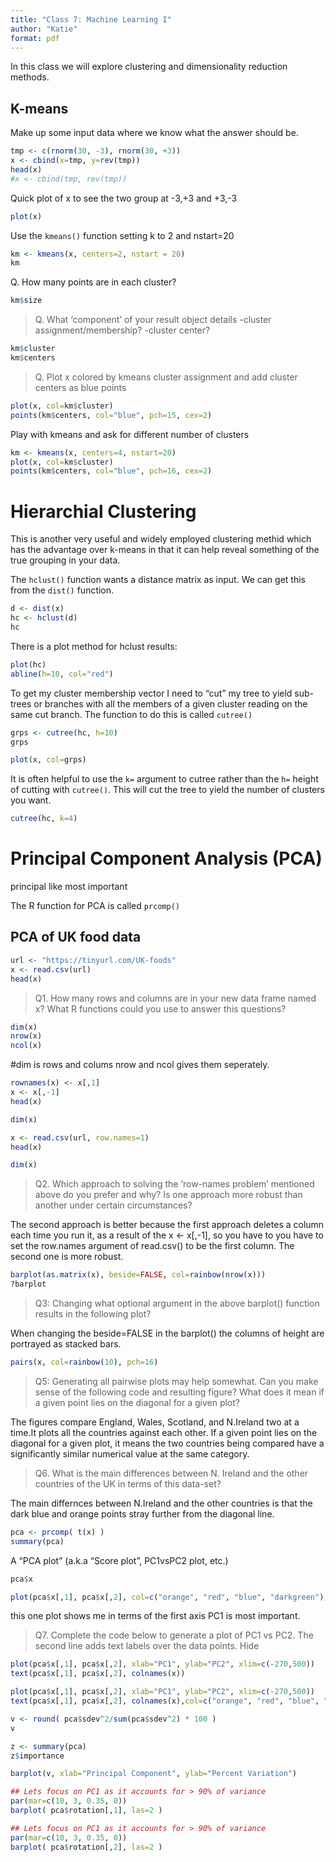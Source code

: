 ```yaml
---
title: "Class 7: Machine Learning I"
author: "Katie"
format: pdf
---
```


In this class we will explore clustering and dimensionality reduction methods. 

## K-means

Make up some input data where we know what the answer should be. 

```r
tmp <- c(rnorm(30, -3), rnorm(30, +3))
x <- cbind(x=tmp, y=rev(tmp))
head(x)
#x <- cbind(tmp, rev(tmp))
```
Quick plot of x to see the two group at -3,+3 and +3,-3 

```r
plot(x)
```
Use the `kmeans()` function setting k to 2 and nstart=20
```r
km <- kmeans(x, centers=2, nstart = 20)
km
```


Q. How many points are in each cluster? 

```r
km$size
```

>Q. What 'component' of your result object details 
  -cluster assignment/membership?
  -cluster center?
  
```r
km$cluster
km$centers
```

>Q. Plot x colored by kmeans cluster assignment and add cluster centers as blue points

```r
plot(x, col=km$cluster)
points(km$centers, col="blue", pch=15, cex=2)
```

Play with kmeans and ask for different number of clusters 
```r
km <- kmeans(x, centers=4, nstart=20)
plot(x, col=km$cluster)
points(km$centers, col="blue", pch=16, cex=2)
```

# Hierarchial Clustering

This is another very useful and widely employed clustering methid which has the advantage over k-means in that it can help reveal something of the true grouping in your data. 


The `hclust()` function wants a distance matrix as input. We can get this from the `dist()` function. 

```r
d <- dist(x)
hc <- hclust(d)
hc
```

There is a plot method for hclust results: 

```r
plot(hc)
abline(h=10, col="red")
```

To get my cluster membership vector I need to "cut" my tree to yield sub-trees or branches with all the members of a given cluster reading on the same cut branch. The function to do this is called `cutree()`

```r
grps <- cutree(hc, h=10)
grps
```
```r
plot(x, col=grps)

```


It is often helpful to use the `k=` argument to cutree rather than the `h=` height of cutting with `cutree()`. This will cut the tree to yield the number of clusters you want. 
```r
cutree(hc, k=4)
```

# Principal Component Analysis (PCA)
principal like most important 

The R function for PCA is called `prcomp()`

## PCA of UK food data

```r
url <- "https://tinyurl.com/UK-foods"
x <- read.csv(url)
head(x)
```

>Q1. How many rows and columns are in your new data frame named x? What R functions could you use to answer this questions?

```r
dim(x)
nrow(x)
ncol(x)
```
#dim is rows and colums nrow and ncol gives them seperately. 

```r
rownames(x) <- x[,1]
x <- x[,-1]
head(x)
```

```r
dim(x)
```
```r
x <- read.csv(url, row.names=1)
head(x)
```
```r
dim(x)
```

>Q2. Which approach to solving the ‘row-names problem’ mentioned above do you prefer and why? Is one approach more robust than another under certain circumstances?

  
The second approach is better because the first approach deletes a column each time you run it, as a result of the x <- x[,-1], so you have to you have to set the row.names argument of read.csv() to be the first column. The second one is more robust. 

```r
barplot(as.matrix(x), beside=FALSE, col=rainbow(nrow(x)))
?barplot

```

>Q3: Changing what optional argument in the above barplot() function results in the following plot?

When changing the beside=FALSE in the barplot() the columns of height are portrayed as stacked bars. 


```r
pairs(x, col=rainbow(10), pch=16)

```

>Q5: Generating all pairwise plots may help somewhat. Can you make sense of the following code and resulting figure? What does it mean if a given point lies on the diagonal for a given plot?

The figures compare England, Wales, Scotland, and N.Ireland two at a time.It plots all the countries against each other. If a given point lies on the diagonal for a given plot, it means the two countries being compared have a significantly similar numerical value at the same category. 

>Q6. What is the main differences between N. Ireland and the other countries of the UK in terms of this data-set?

The main differnces between N.Ireland and the other countries is that the dark blue and orange points stray further from the diagonal line.  

```r
pca <- prcomp( t(x) )
summary(pca)
```
A "PCA plot" (a.k.a "Score plot", PC1vsPC2 plot, etc.)

```r
pca$x
```
```r
plot(pca$x[,1], pca$x[,2], col=c("orange", "red", "blue", "darkgreen"),pch=15)
```
this one plot shows me in terms of the first axis PC1 is most important.



>Q7. Complete the code below to generate a plot of PC1 vs PC2. The second line adds text labels over the data points.
Hide

```r
plot(pca$x[,1], pca$x[,2], xlab="PC1", ylab="PC2", xlim=c(-270,500))
text(pca$x[,1], pca$x[,2], colnames(x))
```

```r
plot(pca$x[,1], pca$x[,2], xlab="PC1", ylab="PC2", xlim=c(-270,500))
text(pca$x[,1], pca$x[,2], colnames(x),col=c("orange", "red", "blue", "darkgreen"), pch=15)
```

```r
v <- round( pca$sdev^2/sum(pca$sdev^2) * 100 )
v
```
```r
z <- summary(pca)
z$importance
```

```r
barplot(v, xlab="Principal Component", ylab="Percent Variation")

```

```r
## Lets focus on PC1 as it accounts for > 90% of variance 
par(mar=c(10, 3, 0.35, 0))
barplot( pca$rotation[,1], las=2 )
```

```r
## Lets focus on PC1 as it accounts for > 90% of variance 
par(mar=c(10, 3, 0.35, 0))
barplot( pca$rotation[,2], las=2 )
```






